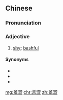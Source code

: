 {{also|羞涩}}
==Chinese==
{{zh-forms|s=羞涩}}

===Pronunciation===
{{zh-pron
|m=xiūsè
|c=sau1 saap3
|mn=siu-siap
|cat=a
}}

===Adjective===
{{zh-adj}}

# [[shy]]; [[bashful]]

====Synonyms====
* {{zh-l|害羞}}
* {{zh-l|靦腆}}
* {{zh-l|怕羞}}

[[mg:羞澀]]
[[chr:羞澀]]
[[zh:羞澀]]